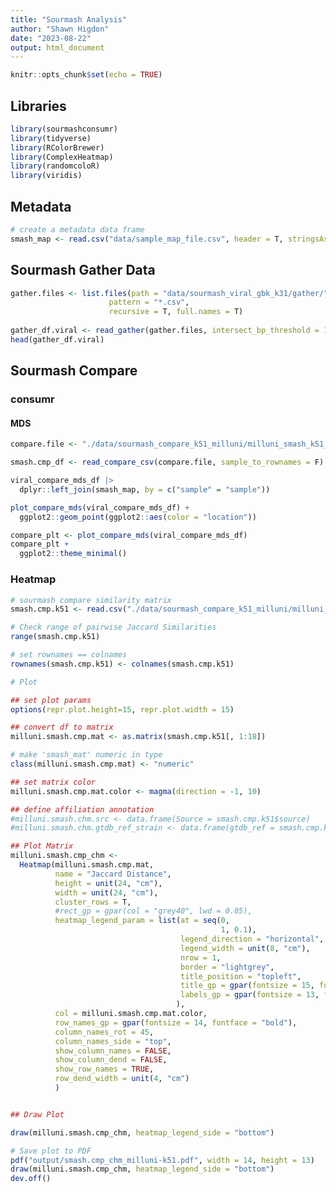 ```yaml
---
title: "Sourmash Analysis"
author: "Shawn Higdon"
date: "2023-08-22"
output: html_document
---
```


```r
knitr::opts_chunk$set(echo = TRUE)
```

## Libraries

```r
library(sourmashconsumr)
library(tidyverse)
library(RColorBrewer)
library(ComplexHeatmap)
library(randomcoloR)
library(viridis)
```
## Metadata
```r
# create a metadata data frame 
smash_map <- read.csv("data/sample_map_file.csv", header = T, stringsAsFactors = T)
```

## Sourmash Gather Data
```r
gather.files <- list.files(path = "data/sourmash_viral_gbk_k31/gather/",
                      pattern = "*.csv",
                      recursive = T, full.names = T)
  
gather_df.viral <- read_gather(gather.files, intersect_bp_threshold = 10000)
head(gather_df.viral)
```


## Sourmash Compare


### consumr

#### MDS

```r
compare.file <- "./data/sourmash_compare_k51_milluni/milluni_smash_k51_cmp.csv"

smash.cmp_df <- read_compare_csv(compare.file, sample_to_rownames = F)
```

```r
viral_compare_mds_df |>
  dplyr::left_join(smash_map, by = c("sample" = "sample"))

plot_compare_mds(viral_compare_mds_df) +
  ggplot2::geom_point(ggplot2::aes(color = "location"))

```

```r
compare_plt <- plot_compare_mds(viral_compare_mds_df)
compare_plt +
  ggplot2::theme_minimal()
```




### Heatmap

```r
# sourmash compare similarity matrix
smash.cmp.k51 <- read.csv("./data/sourmash_compare_k51_milluni/milluni_smash_k51_cmp.csv", header = T, check.names = F)

# Check range of pairwise Jaccard Similarities
range(smash.cmp.k51)

# set rownames == colnames
rownames(smash.cmp.k51) <- colnames(smash.cmp.k51)
```


```r
# Plot

## set plot params
options(repr.plot.height=15, repr.plot.width = 15)

## convert df to matrix
milluni.smash.cmp.mat <- as.matrix(smash.cmp.k51[, 1:18])

# make 'smash_mat' numeric in type
class(milluni.smash.cmp.mat) <- "numeric"

## set matrix color
milluni.smash.cmp.mat.color <- magma(direction = -1, 10)

## define affiliation annotation
#milluni.smash.chm.src <- data.frame(Source = smash.cmp.k51$source)
#milluni.smash.chm.gtdb_ref_strain <- data.frame(gtdb_ref = smash.cmp.k51$gtdb_ref_strain, gtdb_color = smash.cmp.k51$gtdb_color)

## Plot Matrix
milluni.smash.cmp_chm <- 
  Heatmap(milluni.smash.cmp.mat,
          name = "Jaccard Distance",
          height = unit(24, "cm"),
          width = unit(24, "cm"),
          cluster_rows = T,
          #rect_gp = gpar(col = "grey40", lwd = 0.05),
          heatmap_legend_param = list(at = seq(0,
                                               1, 0.1),
                                      legend_direction = "horizontal",
                                      legend_width = unit(8, "cm"),
                                      nrow = 1,
                                      border = "lightgrey",
                                      title_position = "topleft",
                                      title_gp = gpar(fontsize = 15, fontface = "bold"),
                                      labels_gp = gpar(fontsize = 13, fontface = "bold")
                                     ),
          col = milluni.smash.cmp.mat.color,
          row_names_gp = gpar(fontsize = 14, fontface = "bold"),
          column_names_rot = 45,
          column_names_side = "top",
          show_column_names = FALSE,
          show_column_dend = FALSE,
          show_row_names = TRUE,
          row_dend_width = unit(4, "cm")
          )


## Draw Plot

draw(milluni.smash.cmp_chm, heatmap_legend_side = "bottom")

# Save plot to PDF
pdf("output/smash.cmp_chm_milluni-k51.pdf", width = 14, height = 13)
draw(milluni.smash.cmp_chm, heatmap_legend_side = "bottom")
dev.off()
```




